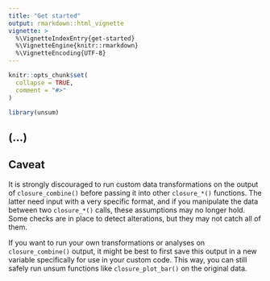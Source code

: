 ```yaml
---
title: "Get started"
output: rmarkdown::html_vignette
vignette: >
  %\VignetteIndexEntry{get-started}
  %\VignetteEngine{knitr::rmarkdown}
  %\VignetteEncoding{UTF-8}
---
```


```r
knitr::opts_chunk$set(
  collapse = TRUE,
  comment = "#>"
)
```

```r
library(unsum)
```

## (...)

## Caveat

It is strongly discouraged to run custom data transformations on the output of `closure_combine()` before passing it into other `closure_*()` functions. The latter need input with a very specific format, and if you manipulate the data between two `closure_*()` calls, these assumptions may no longer hold. Some checks are in place to detect alterations, but they may not catch all of them.

If you want to run your own transformations or analyses on `closure_combine()` output, it might be best to first save this output in a new variable specifically for use in your custom code. This way, you can still safely run unsum functions like `closure_plot_bar()` on the original data.
